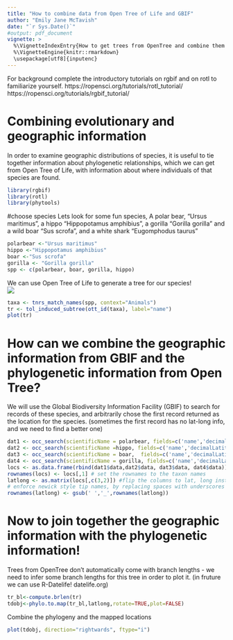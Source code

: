```yaml
---
title: "How to combine data from Open Tree of Life and GBIF"
author: "Emily Jane McTavish"
date: "`r Sys.Date()`"
#output: pdf_document
vignette: >
  %\VignetteIndexEntry{How to get trees from OpenTree and combine them with GBIF location data.}
  %\VignetteEngine{knitr::rmarkdown}
  \usepackage[utf8]{inputenc}
---
```

For background complete the introductory tutorials on rgbif and on rotl to familiarize yourself.
https://ropensci.org/tutorials/rotl_tutorial/
https://ropensci.org/tutorials/rgbif_tutorial/

# Combining evolutionary and geographic information
In order to examine geographic distributions of species, it is useful to tie together information about phylogenetic relationships, which we can get from Open Tree of Life, with information about where individuals of that species are found.

```r
library(rgbif)
library(rotl)
library(phytools)
```


#choose species
Lets look for some fun species, 
A polar bear, "Ursus maritimus", a hippo "Hippopotamus amphibius", a gorilla "Gorilla gorilla" and a wild boar "Sus scrofa", and a white shark "Eugomphodus taurus"

```r
polarbear <-"Ursus maritimus"
hippo <-"Hippopotamus amphibius"
boar <-"Sus scrofa"
gorilla <- "Gorilla gorilla"
spp <- c(polarbear, boar, gorilla, hippo)
```

We can use Open Tree of Life to generate a tree for our species!  
![](OpenTree-final-logo-copy.png)
```r
taxa <- tnrs_match_names(spp, context="Animals")
tr <- tol_induced_subtree(ott_id(taxa), label="name")
plot(tr)
```

# How can we combine the geographic information from GBIF and the phylogenetic information from Open Tree?


We will use the Global Biodiversity Information Facility (GBIF) to search for records of these species, and arbitrarily chose the first record returned as the location for the species. (sometimes the first record has no lat-long info, and we need to find a better one)

```r
dat1 <- occ_search(scientificName = polarbear, fields=c('name','decimalLatitude', 'decimalLongitude'), limit = 1)
dat2 <- occ_search(scientificName =hippo, fields=c('name','decimalLatitude', 'decimalLongitude'), limit = 1)
dat3 <- occ_search(scientificName = boar,  fields=c('name','decimalLatitude', 'decimalLongitude'), limit = 1)
dat4 <- occ_search(scientificName = gorilla, fields=c('name','decimalLatitude', 'decimalLongitude'), limit = 1)
locs <- as.data.frame(rbind(dat1$data,dat2$data, dat3$data, dat4$data)) #Combine the data from each species
rownames(locs) <- locs[,1] # set the rownames to the taxon names
latlong <- as.matrix(locs[,c(3,2)]) #flip the columns to lat, long instead of long,lat
# enforce newick style tip names, by replacing spaces with underscores
rownames(latlong) <- gsub(' ','_',rownames(latlong)) 
```

# Now to join together the geographic information with the phylogenetic information!
Trees from OpenTree don't automatically come with branch lengths - we need to infer some branch lengths for this tree in order to plot it. (in fruture we can use R-Datelife! datelife.org)

```r
tr_bl<-compute.brlen(tr) 
tdobj<-phylo.to.map(tr_bl,latlong,rotate=TRUE,plot=FALSE)
```

Combine the phylogeny and the mapped locations
```r
plot(tdobj, direction="rightwards", ftype="i")
```
